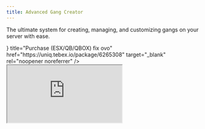 ```yaml
---
title: Advanced Gang Creator
---
```



The ultimate system for creating, managing, and customizing gangs on your server with ease.

<div style={{ 
  display: 'flex', 
  flexDirection: 'column', 
  gap: '48px',
  alignItems: 'center' 
}}>
  <Cards>
    <Card icon={<FaShoppingBasket />} title="Purchase (ESX/QB/QBOX) fix ovo" href="https://uniq.tebex.io/package/6265308" target="_blank" rel="noopener noreferrer" />
  </Cards>
  
  <div style={{ position: 'relative', width: '100%', paddingBottom: '56.25%', height: 0, overflow: 'hidden' }}>
    <iframe 
      src="https://www.youtube.com/embed/7HrEpFq5Z-U?si=f9-CO32A3gI5mzfQ" 
      title="" 
      style={{ position: 'absolute', top: 0, left: 0, width: '100%', height: '100%', border: 0 }} 
      allow="accelerometer; autoplay; clipboard-write; encrypted-media; gyroscope; picture-in-picture; web-share" 
      referrerPolicy="strict-origin-when-cross-origin" 
      allowFullScreen>
    </iframe>
  </div>
</div>